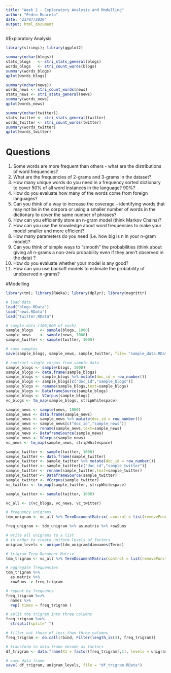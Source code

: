 ```yaml
---
title: "Week 2 - Exploratory Analysis and Modelling"
author: "Pedro Boareto"
date: "23/07/2020"
output: html_document
---
```

#Exploratory Analysis
```r
library(stringi); library(ggplot2)
```

```r
summary(nchar(blogs))
stats_blogs   <- stri_stats_general(blogs)
words_blogs   <- stri_count_words(blogs)
summary(words_blogs)
qplot(words_blogs)
```

```r
summary(nchar(news))
words_news <- stri_count_words(news)
stats_news <- stri_stats_general(news)
summary(words_news)
qplot(words_news)
```

```r
summary(nchar(twitter))
stats_twitter <- stri_stats_general(twitter)
words_twitter <- stri_count_words(twitter)
summary(words_twitter)
qplot(words_twitter)
```

# Questions
01. Some words are more frequent than others - what are the distributions of word frequencies?
02. What are the frequencies of 2-grams and 3-grams in the dataset?
03. How many unique words do you need in a frequency sorted dictionary to cover 50% of all word instances in the language? 90%?
04. How do you evaluate how many of the words come from foreign languages?
05. Can you think of a way to increase the coverage -- identifying words that may not be in the corpora or using a smaller number of words in the dictionary to cover the same number of phrases?
06. How can you efficiently store an n-gram model (think Markov Chains)?
07. How can you use the knowledge about word frequencies to make your model smaller and more efficient?
08. How many parameters do you need (i.e. how big is n in your n-gram model)?
09. Can you think of simple ways to "smooth" the probabilities (think about giving all n-grams a non-zero probability even if they aren't observed in the data) ?
10. How do you evaluate whether your model is any good?
11. How can you use backoff models to estimate the probability of unobserved n-grams?

#Modelling
```r
library(tm); library(RWeka); library(dplyr); library(magrittr)
```

```r
# load data
load("blogs.RData")
load("news.RData")
load("twitter.RData")

# sample data (100,000 of each)
sample_blogs   <- sample(blogs, 1000)
sample_news    <- sample(news, 1000)
sample_twitter <- sample(twitter, 1000)

# save samples
save(sample_blogs, sample_news, sample_twitter, file= "sample_data.RData")
```
  
```r
# contruct single corpus from sample data
sample_blogs <- sample(blogs, 1000)
sample_blogs <- data.frame(sample_blogs)
sample_blogs <- sample_blogs %>% mutate(doc_id = row_number())
sample_blogs <- sample_blogs[c("doc_id","sample_blogs")]
sample_blogs <- rename(sample_blogs,text=sample_blogs)
sample_blogs <- DataframeSource(sample_blogs)
sample_blogs <- VCorpus(sample_blogs)
vc_blogs <- tm_map(sample_blogs, stripWhitespace)

sample_news <- sample(news, 1000)
sample_news <- data.frame(sample_news)
sample_news <- sample_news %>% mutate(doc_id = row_number())
sample_news <- sample_news[c("doc_id","sample_news")]
sample_news <- rename(sample_news,text=sample_news)
sample_news <- DataframeSource(sample_news)
sample_news <- VCorpus(sample_news)
vc_news <- tm_map(sample_news, stripWhitespace)

sample_twitter <- sample(twitter, 1000)
sample_twitter <- data.frame(sample_twitter)
sample_twitter <- sample_twitter %>% mutate(doc_id = row_number())
sample_twitter <- sample_twitter[c("doc_id","sample_twitter")]
sample_twitter <- rename(sample_twitter,text=sample_twitter)
sample_twitter <- DataframeSource(sample_twitter)
sample_twitter <- VCorpus(sample_twitter)
vc_twitter <- tm_map(sample_twitter, stripWhitespace)

sample_twitter <- sample(twitter, 1000)

vc_all <- c(vc_blogs, vc_news, vc_twitter)
```

```r
# frequency unigrams
tdm_unigram <- vc_all %>% TermDocumentMatrix( control = list(removePunctuation = TRUE, removeNumbers = TRUE, wordLengths = c( 1, Inf)))

freq_unigram <- tdm_unigram %>% as.matrix %>% rowSums

# write all unigrams to a list
# in order to create uniform levels of factors
unigram_levels <- unique(tdm_unigram$dimnames$Terms)

# trigram Term-Document Matrix
tdm_trigram <- vc_all %>% TermDocumentMatrix(control = list(removePunctuation = TRUE, removeNumbers = TRUE, wordLengths = c( 1, Inf), tokenize = trigram_token))

# aggregate frequencies
tdm_trigram %>%
  as.matrix %>%
  rowSums -> freq_trigram

# repeat by frequency
freq_trigram %<>%
  names %>%
  rep( times = freq_trigram )

# split the trigram into three columns
freq_trigram %<>%
  strsplit(split=" ")

# filter out those of less than three columns
freq_trigram <- do.call(rbind, Filter(length_is(3), freq_trigram))

# transform to data.frame encode as factors
df_trigram <- data.frame(X1 = factor(freq_trigram[,1], levels = unigram_levels),X2 = factor(freq_trigram[,2], levels = unigram_levels),Y  = factor(freq_trigram[,3], levels = unigram_levels))

# save data frame
save( df_trigram, unigram_levels, file = "df_trigram.RData")
```